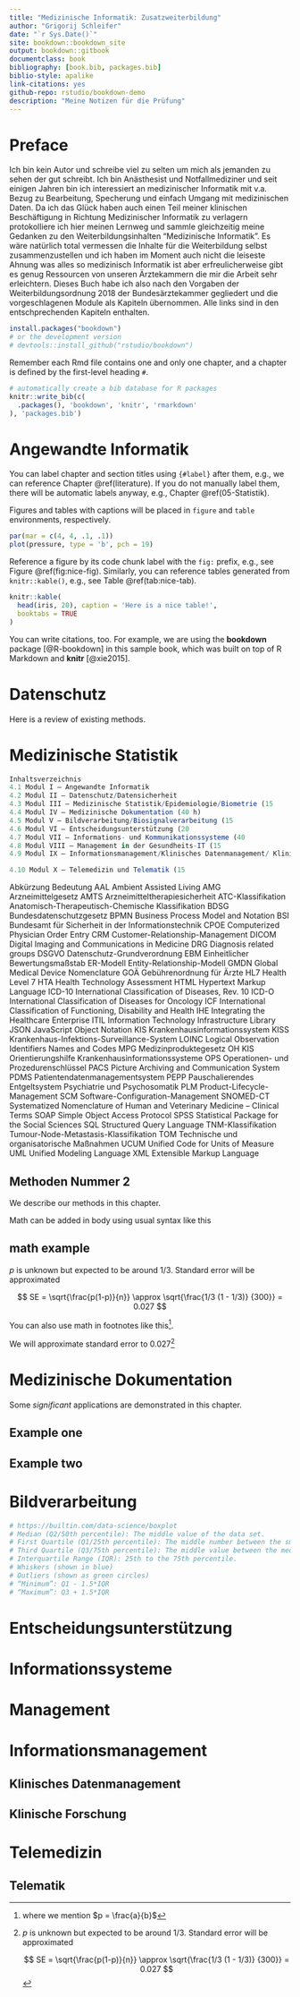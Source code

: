 ```yaml
--- 
title: "Medizinische Informatik: Zusatzweiterbildung"
author: "Grigorij Schleifer"
date: "`r Sys.Date()`"
site: bookdown::bookdown_site
output: bookdown::gitbook
documentclass: book
bibliography: [book.bib, packages.bib]
biblio-style: apalike
link-citations: yes
github-repo: rstudio/bookdown-demo
description: "Meine Notizen für die Prüfung"
---
```


# Preface {-}

Ich bin kein Autor und schreibe viel zu selten um mich als jemanden zu sehen der gut schreibt. Ich bin Anästhesist und Notfallmediziner und seit einigen Jahren bin ich interessiert an medizinischer Informatik mit v.a. Bezug zu Bearbeitung, Specherung und einfach Umgang mit medizinischen Daten. Da ich das Glück haben auch einen Teil meiner klinischen Beschäftigung in Richtung Medizinischer Informatik zu verlagern protokolliere ich hier meinen Lernweg und sammle gleichzeitig meine Gedanken zu den Weiterbildungsinhalten "Medizinische Informatik". Es wäre natürlich total vermessen die Inhalte für die Weiterbildung selbst zusammenzustellen und ich haben im Moment auch nicht die leiseste Ahnung was alles so medizinisch Informatik ist aber erfreulicherweise gibt es genug Ressourcen von unseren Ärztekammern die mir die Arbeit sehr erleichtern. Dieses Buch habe ich also nach den Vorgaben der Weiterbildungsordnung 2018 der Bundesärztekammer gegliedert und die vorgeschlagenen Module als Kapiteln übernommen. Alle links sind in den entschprechenden Kapiteln enthalten.  

```r
install.packages("bookdown")
# or the development version
# devtools::install_github("rstudio/bookdown")
```

Remember each Rmd file contains one and only one chapter, and a chapter is defined by the first-level heading `#`.

```r
# automatically create a bib database for R packages
knitr::write_bib(c(
  .packages(), 'bookdown', 'knitr', 'rmarkdown'
), 'packages.bib')
```

<!--chapter:end:index.Rmd-->

# Angewandte Informatik {#intro}


You can label chapter and section titles using `{#label}` after them, e.g., we can reference Chapter \@ref(literature). If you do not manually label them, there will be automatic labels anyway, e.g., Chapter \@ref(05-Statistik).

Figures and tables with captions will be placed in `figure` and `table` environments, respectively.

```r
par(mar = c(4, 4, .1, .1))
plot(pressure, type = 'b', pch = 19)
```

Reference a figure by its code chunk label with the `fig:` prefix, e.g., see Figure \@ref(fig:nice-fig). Similarly, you can reference tables generated from `knitr::kable()`, e.g., see Table \@ref(tab:nice-tab).

```r
knitr::kable(
  head(iris, 20), caption = 'Here is a nice table!',
  booktabs = TRUE
)
```

You can write citations, too. For example, we are using the **bookdown** package [@R-bookdown] in this sample book, which was built on top of R Markdown and **knitr** [@xie2015].

<!--chapter:end:01-Modul-I.Rmd-->

# Datenschutz

Here is a review of existing methods.

<!--chapter:end:02-Modull-II.Rmd-->

# Medizinische Statistik

```r
Inhaltsverzeichnis
4.1 Modul I – Angewandte Informatik
4.2 Modul II – Datenschutz/Datensicherheit 
4.3 Modul III – Medizinische Statistik/Epidemiologie/Biometrie (15 
4.4 Modul IV – Medizinische Dokumentation (40 h) 
4.5 Modul V – Bildverarbeitung/Biosignalverarbeitung (15 
4.6 Modul VI – Entscheidungsunterstützung (20 
4.7 Modul VII – Informations- und Kommunikationssysteme (40 
4.8 Modul VIII – Management in der Gesundheits-IT (15 
4.9 Modul IX – Informationsmanagement/Klinisches Datenmanagement/ Klinische Forschung (30 h) .

4.10 Modul X – Telemedizin und Telematik (15 
```



Abkürzung Bedeutung
AAL Ambient Assisted Living
AMG Arzneimittelgesetz
AMTS Arzneimitteltherapiesicherheit
ATC-Klassifikation Anatomisch-Therapeutisch-Chemische Klassifikation
BDSG Bundesdatenschutzgesetz
BPMN Business Process Model and Notation
BSI Bundesamt für Sicherheit in der Informationstechnik
CPOE Computerized Physician Order Entry
CRM Customer-Relationship-Management
DICOM Digital Imaging and Communications in Medicine
DRG Diagnosis related groups
DSGVO Datenschutz-Grundverordnung
EBM Einheitlicher Bewertungsmaßstab
ER-Modell Entity-Relationship-Modell
GMDN Global Medical Device Nomenclature
GOÄ Gebührenordnung für Ärzte
HL7 Health Level 7
HTA Health Technology Assessment
HTML Hypertext Markup Language
ICD-10 International Classification of Diseases, Rev. 10
ICD-O International Classification of Diseases for Oncology
ICF International Classification of Functioning, Disability and Health
IHE Integrating the Healthcare Enterprise
ITIL Information Technology Infrastructure Library
JSON JavaScript Object Notation
KIS Krankenhausinformationssystem
KISS Krankenhaus-Infektions-Surveillance-System
LOINC Logical Observation Identifiers Names and Codes
MPG Medizinproduktegesetz
OH KIS Orientierungshilfe Krankenhausinformationssysteme
OPS Operationen- und Prozedurenschlüssel
PACS Picture Archiving and Communication System
PDMS Patientendatenmanagementsystem
PEPP Pauschalierendes Entgeltsystem Psychiatrie und Psychosomatik
PLM Product-Lifecycle-Management
SCM Software-Configuration-Management
SNOMED-CT Systematized Nomenclature of Human and Veterinary Medicine – Clinical Terms
SOAP Simple Object Access Protocol
SPSS Statistical Package for the Social Sciences
SQL Structured Query Language
TNM-Klassifikation Tumour-Node-Metastasis-Klassifikation
TOM Technische und organisatorische Maßnahmen
UCUM Unified Code for Units of Measure
UML Unified Modeling Language
XML Extensible Markup Language

## Methoden Nummer 2
We describe our methods in this chapter.

Math can be added in body using usual syntax like this 

## math example

$p$ is unknown but expected to be around 1/3. Standard error will be approximated

$$
SE = \sqrt{\frac{p(1-p)}{n}} \approx \sqrt{\frac{1/3 (1 - 1/3)} {300}} = 0.027
$$

You can also use math in footnotes like this^[where we mention $p = \frac{a}{b}$].

We will approximate standard error to 0.027[^longnote]

[^longnote]: $p$ is unknown but expected to be around 1/3. Standard error will be approximated

    $$
    SE = \sqrt{\frac{p(1-p)}{n}} \approx \sqrt{\frac{1/3 (1 - 1/3)} {300}} = 0.027
    $$

<!--chapter:end:03-Modul-III.Rmd-->

# Medizinische Dokumentation

Some _significant_ applications are demonstrated in this chapter.

## Example one

## Example two

<!--chapter:end:04-Modul-IV.Rmd-->

# Bildverarbeitung

```r
# https://builtin.com/data-science/boxplot
# Median (Q2/50th percentile): The middle value of the data set.
# First Quartile (Q1/25th percentile): The middle number between the smallest number (not the “minimum”) and the median of the data set.
# Third Quartile (Q3/75th percentile): The middle value between the median and the highest value (not the “maximum”) of the dataset.
# Interquartile Range (IQR): 25th to the 75th percentile.
# Whiskers (shown in blue)
# Outliers (shown as green circles)
# “Minimum”: Q1 - 1.5*IQR
# “Maximum”: Q3 + 1.5*IQR
```


<!--chapter:end:05-Modul-V.Rmd-->

# Entscheidungsunterstützung

<!--chapter:end:06-Modul-VI.Rmd-->

# Informationssysteme 

<!--chapter:end:07-Modul-VII.Rmd-->

# Management

<!--chapter:end:08-Modul-VIII.Rmd-->

# Informationsmanagement
## Klinisches Datenmanagement
## Klinische Forschung

<!--chapter:end:09-Modul-IX.Rmd-->

# Telemedizin
## Telematik

<!--chapter:end:10-Modul-X.Rmd-->

